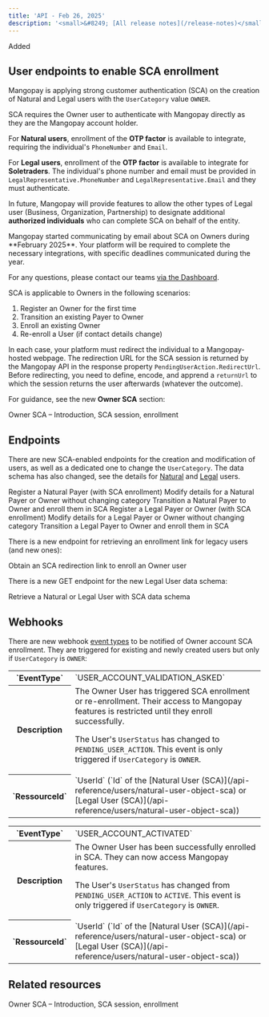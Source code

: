 ```yaml
---
title: 'API - Feb 26, 2025'  
description: '<small>&#8249; [All release notes](/release-notes)</small>'  
---
```


<div class="release-notes-page">

<div class="pill pill-green">Added</div>

## User endpoints to enable SCA enrollment

Mangopay is applying strong customer authentication (SCA) on the creation of Natural and Legal users with the `UserCategory` value `OWNER`. 

SCA requires the Owner user to authenticate with Mangopay directly as they are the Mangopay account holder.

For **Natural users**, enrollment of the **OTP factor** is available to integrate, requiring the individual's `PhoneNumber` and `Email`.

For **Legal users**, enrollment of the **OTP factor** is available to integrate for **Soletraders**. The individual's phone number and email must be provided in `LegalRepresentative.PhoneNumber` and `LegalRepresentative.Email` and they must authenticate.

In future, Mangopay will provide features to allow the other types of Legal user (Business, Organization, Partnership) to designate additional **authorized individuals** who can complete SCA on behalf of the entity.

<Info>
Mangopay started communicating by email about SCA on Owners during **February 2025**. Your platform will be required to complete the necessary integrations, with specific deadlines communicated during the year.

For any questions, please contact our teams <a href="https://hub.mangopay.com/" target="_blank">via the Dashboard</a>.
</Info>

SCA is applicable to Owners in the following scenarios:

1. Register an Owner for the first time
2. Transition an existing Payer to Owner
3. Enroll an existing Owner
4. Re-enroll a User (if contact details change)

In each case, your platform must redirect the individual to a Mangopay-hosted webpage. The redirection URL for the SCA session is returned by the Mangopay API in the response property `PendingUserAction.RedirectUrl`. Before redirecting, you need to define, encode, and apprend a `returnUrl` to which the session returns the user afterwards (whatever the outcome). 

For guidance, see the new **Owner SCA** section:

<Card title="Guide" href="/guides/users/sca">
Owner SCA – Introduction, SCA session, enrollment
</Card>

<br/>

## Endpoints

There are new SCA-enabled endpoints for the creation and modification of users, as well as a dedicated one to change the `UserCategory`. The data schema has also changed, see the details for [Natural](/api-reference/users/natural-user-object-sca#changes-from-non-sca-object) and [Legal](/api-reference/users/legal-user-object-sca#changes-from-non-sca-object) users.

<Card title="Create a Natural User (SCA)" href="/api-reference/users/create-natural-user-sca">
Register a Natural Payer (with SCA enrollment)
</Card>

<Card title="Update a Natural User (SCA)" href="/api-reference/users/update-natural-user-sca">
Modify details for a Natural Payer or Owner without changing category
</Card>

<Card title="Categorize a Natural User" href="/api-reference/users/categorize-natural-user">
Transition a Natural Payer to Owner and enroll them in SCA
</Card>

<Card title="Create a Legal User (SCA)" href="/api-reference/users/create-legal-user-sca">
Register a Legal Payer or Owner (with SCA enrollment)
</Card>

<Card title="Update a Legal User (SCA)" href="/api-reference/users/update-legal-user-sca">
Modify details for a Legal Payer or Owner without changing category
</Card>

<Card title="Categorize a Legal User" href="/api-reference/users/categorize-legal-user">
Transition a Legal Payer to Owner and enroll them in SCA
</Card>

There is a new endpoint for retrieving an enrollment link for legacy users (and new ones):

<Card title="Enroll a User in SCA" href="/api-reference/users/enroll-user">
Obtain an SCA redirection link to enroll an Owner user
</Card>

There is a new GET endpoint for the new Legal User data schema:

<Card title="View a User (SCA)" href="/api-reference/users/view-user-sca">
Retrieve a Natural or Legal User with SCA data schema
</Card>

<br/>

## Webhooks

There are new webhook [event types](/webhooks/event-types) to be notified of Owner account SCA enrollment. They are triggered for existing and newly created users but only if `UserCategory` is `OWNER`: 

<table class="header-column">
<tbody>
<tr>
<th class="header">`EventType`</th>
<td class="table-content">
`USER_ACCOUNT_VALIDATION_ASKED`
</td>
</tr>
<tr>
<th class="header">Description</th>
<td class="table-content">
The Owner User has triggered SCA enrollment or re-enrollment. Their access to Mangopay features is restricted until they enroll successfully.

The User's `UserStatus` has changed to `PENDING_USER_ACTION`. This event is only triggered if `UserCategory` is `OWNER`.
</td>
</tr>
<tr>
<th class="header">`RessourceId`</th>
<td class="table-content">
`UserId` (`Id` of the [Natural User (SCA)](/api-reference/users/natural-user-object-sca) or [Legal User (SCA)](/api-reference/users/natural-user-object-sca))
</td>
</tr>
</tbody>
</table>

<table class="header-column">
<tbody>
<tr>
<th class="header">`EventType`</th>
<td class="table-content">
`USER_ACCOUNT_ACTIVATED`
</td>
</tr>
<tr>
<th class="header">Description</th>
<td class="table-content">
The Owner User has been successfully enrolled in SCA. They can now access Mangopay features.

The User's `UserStatus` has changed from `PENDING_USER_ACTION` to `ACTIVE`. This event is only triggered if `UserCategory` is `OWNER`.
</td>
</tr>
<tr>
<th class="header">`RessourceId`</th>
<td class="table-content">
`UserId` (`Id` of the [Natural User (SCA)](/api-reference/users/natural-user-object-sca) or [Legal User (SCA)](/api-reference/users/natural-user-object-sca))
</td>
</tr>
</tbody>
</table>

## Related resources
<CardGroup cols={2}>
<Card title="Guide" href="/guides/users/sca">
Owner SCA – Introduction, SCA session, enrollment
</Card>
</CardGroup>

</div>